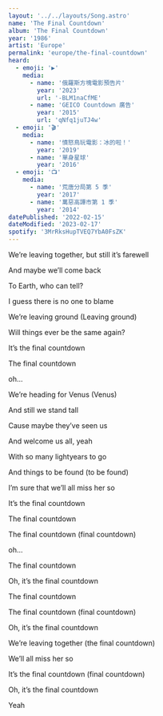 ```yaml
---
layout: '../../layouts/Song.astro'
name: 'The Final Countdown'
album: 'The Final Countdown'
year: '1986'
artist: 'Europe'
permalink: 'europe/the-final-countdown'
heard:
  - emoji: '▶️'
    media:
      - name: '俄羅斯方塊電影預告片'
        year: '2023'
        url: '-BLM1naCfME'
      - name: 'GEICO Countdown 廣告'
        year: '2015'
        url: 'qNfq1juTJ4w'
  - emoji: '🎬'
    media:
      - name: '憤怒鳥玩電影：冰的啦！'
        year: '2019'
      - name: '單身星球'
        year: '2016'
  - emoji: '📺'
    media:
      - name: '荒唐分局第 5 季'
        year: '2017'
      - name: '萬惡高譚市第 1 季'
        year: '2014'
datePublished: '2022-02-15'
dateModified: '2023-02-17'
spotify: '3MrRksHupTVEQ7YbA0FsZK'
---
```


<LyricSection>

We&rsquo;re leaving together, but still it&rsquo;s farewell

And maybe we&rsquo;ll come back

To Earth, who can tell?

I guess there is no one to blame

We&rsquo;re leaving ground (Leaving ground)

Will things ever be the same again?

</LyricSection>

<LyricSection>

It&rsquo;s the final countdown

The final countdown

oh...

</LyricSection>

<LyricSection>

We&rsquo;re heading for Venus (Venus)

And still we stand tall

Cause maybe they&rsquo;ve seen us

And welcome us all, yeah

With so many lightyears to go

And things to be found (to be found)

I&rsquo;m sure that we&rsquo;ll all miss her so

</LyricSection>

<LyricSection>

It&rsquo;s the final countdown

The final countdown

The final countdown (final countdown)

oh...

</LyricSection>

<LyricSection>

The final countdown

Oh, it&rsquo;s the final countdown

The final countdown

The final countdown (final countdown)

Oh, it&rsquo;s the final countdown

We&rsquo;re leaving together (the final countdown)

We&rsquo;ll all miss her so

It&rsquo;s the final countdown (final countdown)

</LyricSection>

<LyricSection>

Oh, it&rsquo;s the final countdown

Yeah

</LyricSection>
